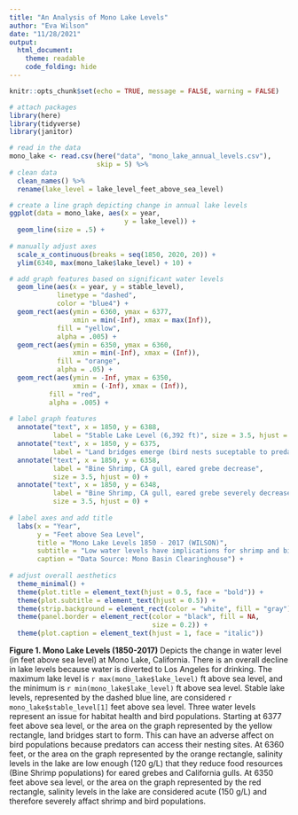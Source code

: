 ```yaml
---
title: "An Analysis of Mono Lake Levels"
author: "Eva Wilson"
date: "11/28/2021"
output: 
  html_document: 
    theme: readable
    code_folding: hide
---
```


```r
knitr::opts_chunk$set(echo = TRUE, message = FALSE, warning = FALSE)

# attach packages
library(here)
library(tidyverse)
library(janitor)
```

```r
# read in the data
mono_lake <- read.csv(here("data", "mono_lake_annual_levels.csv"), 
                      skip = 5) %>% 
# clean data 
  clean_names() %>% 
  rename(lake_level = lake_level_feet_above_sea_level)
```

```r
# create a line graph depicting change in annual lake levels 
ggplot(data = mono_lake, aes(x = year, 
                             y = lake_level)) +
  geom_line(size = .5) + 
 
# manually adjust axes 
  scale_x_continuous(breaks = seq(1850, 2020, 20)) +
  ylim(6340, max(mono_lake$lake_level) + 10) +

# add graph features based on significant water levels
  geom_line(aes(x = year, y = stable_level),
            linetype = "dashed",
            color = "blue4") +
  geom_rect(aes(ymin = 6360, ymax = 6377, 
                xmin = min(-Inf), xmax = max(Inf)),
            fill = "yellow",
            alpha = .005) +
  geom_rect(aes(ymin = 6350, ymax = 6360, 
                xmin = min(-Inf), xmax = (Inf)),
            fill = "orange", 
            alpha = .05) +
  geom_rect(aes(ymin = -Inf, ymax = 6350, 
                xmin = (-Inf), xmax = (Inf)),
          fill = "red", 
          alpha = .005) +
  
# label graph features 
  annotate("text", x = 1850, y = 6388, 
           label = "Stable Lake Level (6,392 ft)", size = 3.5, hjust = 0) +
  annotate("text", x = 1850, y = 6375, 
           label = "Land bridges emerge (bird nests suceptable to predators)", size = 3.5, hjust = 0) +
  annotate("text", x = 1850, y = 6358, 
           label = "Bine Shrimp, CA gull, eared grebe decrease", 
           size = 3.5, hjust = 0) +
  annotate("text", x = 1850, y = 6348, 
           label = "Bine Shrimp, CA gull, eared grebe severely decrease",
           size = 3.5, hjust = 0) +
  
# label axes and add title
  labs(x = "Year",
       y = "Feet above Sea Level",
       title = "Mono Lake Levels 1850 - 2017 (WILSON)",
       subtitle = "Low water levels have implications for shrimp and bird populations",
       caption = "Data Source: Mono Basin Clearinghouse") +
  
# adjust overall aesthetics 
  theme_minimal() +
  theme(plot.title = element_text(hjust = 0.5, face = "bold")) +
  theme(plot.subtitle = element_text(hjust = 0.5)) +
  theme(strip.background = element_rect(color = "white", fill = "gray")) + 
  theme(panel.border = element_rect(color = "black", fill = NA, 
                                    size = 0.2)) +
  theme(plot.caption = element_text(hjust = 1, face = "italic"))
```


**Figure 1. Mono Lake Levels (1850-2017)** Depicts the change in water level (in feet above sea level) at Mono Lake, California. There is an overall decline in lake levels because water is diverted to Los Angeles for drinking. The maximum lake level is `r max(mono_lake$lake_level)` ft above sea level, and the minimum is `r min(mono_lake$lake_level)` ft above sea level. Stable lake levels, represented by the dashed blue line, are considered `r mono_lake$stable_level[1]` feet above sea level. 
Three water levels represent an issue for habitat health and bird populations. Starting at 6377 feet above sea level, or the area on the graph represented by the yellow rectangle, land bridges start to form. This can have an adverse affect on bird populations because predators can access their nesting sites. At 6360 feet, or the area on the graph represented by the orange rectangle, salinity levels in the lake are low enough (120 g/L) that they reduce food resources (Bine Shrimp populations) for eared grebes and California gulls. At 6350 feet above sea level, or the area on the graph represented by the red rectangle, salinity levels in the lake are considered acute (150 g/L) and therefore severely affact shrimp and bird populations.  
